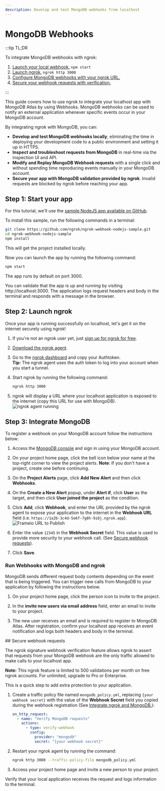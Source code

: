 ```yaml
---
description: Develop and test MongoDB webhooks from localhost
---
```



# MongoDB Webhooks

:::tip TL;DR

To integrate MongoDB webhooks with ngrok:

1. [Launch your local webhook.](#start-your-app) `npm start`
1. [Launch ngrok.](#start-ngrok) `ngrok http 3000`
1. [Configure MongoDB webhooks with your ngrok URL.](#setup-webhook)
1. [Secure your webhook requests with verification.](#security)

:::

This guide covers how to use ngrok to integrate your localhost app with MongoDB Atlas by using Webhooks.
MongoDB webhooks can be used to notify an external application whenever specific events occur in your MongoDB account.

By integrating ngrok with MongoDB, you can:

- **Develop and test MongoDB webhooks locally**, eliminating the time in deploying your development code to a public environment and setting it up in HTTPS.
- **Inspect and troubleshoot requests from MongoDB** in real-time via the inspection UI and API.
- **Modify and Replay MongoDB Webhook requests** with a single click and without spending time reproducing events manually in your MongoDB account.
- **Secure your app with MongoDB validation provided by ngrok**. Invalid requests are blocked by ngrok before reaching your app.

## **Step 1**: Start your app 

For this tutorial, we'll use the [sample NodeJS app available on GitHub](https://github.com/ngrok/ngrok-webhook-nodejs-sample).

To install this sample, run the following commands in a terminal:

```bash
git clone https://github.com/ngrok/ngrok-webhook-nodejs-sample.git
cd ngrok-webhook-nodejs-sample
npm install
```

This will get the project installed locally.

Now you can launch the app by running the following command:

```bash
npm start
```

The app runs by default on port 3000.

You can validate that the app is up and running by visiting http://localhost:3000. The application logs request headers and body in the terminal and responds with a message in the browser.

## **Step 2**: Launch ngrok 

Once your app is running successfully on localhost, let's get it on the internet securely using ngrok!

1. If you're not an ngrok user yet, just [sign up for ngrok for free](https://ngrok.com/signup).

1. [Download the ngrok agent](https://download.ngrok.com).

1. Go to the [ngrok dashboard](https://dashboard.ngrok.com) and copy your Authtoken. <br />
   **Tip:** The ngrok agent uses the auth token to log into your account when you start a tunnel.
1. Start ngrok by running the following command:

   ```bash
   ngrok http 3000
   ```

1. ngrok will display a URL where your localhost application is exposed to the internet (copy this URL for use with MongoDB).
   ![ngrok agent running](/img/integrations/launch_ngrok_tunnel.png)

## **Step 3**: Integrate MongoDB 

To register a webhook on your MongoDB account follow the instructions below:

1. Access the [MongoDB console](https://cloud.mongodb.com/) and sign in using your MongoDB account.

1. On your project home page, click the bell icon below your name at the top-right corner to view the project alerts.
   **Note**: If you don't have a project, create one before continuing.

1. On the **Project Alerts** page, click **Add New Alert** and then click **Webhooks**.

1. On the **Create a New Alert** popup, under **Alert if**, click **User** as the target, and then click **User joined the project** as the condition.

1. Click **Add**, click **Webhook**, and enter the URL provided by the ngrok agent to expose your application to the internet in the **Webhook URL** field (i.e. `https://1a2b-3c4d-5e6f-7g8h-9i0j.ngrok.app`).
   ![Frameio URL to Publish](img/ngrok_url_configuration_mongodb.png)

1. Enter the value `12345` in the **Webhook Secret** field. This value is used to provide more security to your webhook call. (See [Secure webhook requests](#security)).

1. Click **Save**.

### Run Webhooks with MongoDB and ngrok

MongoDB sends different request body contents depending on the event that is being triggered.
You can trigger new calls from MongoDB to your application by following the instructions below.

1. On your project home page, click the person icon to invite to the project.

1. In the **invite new users via email address** field, enter an email to invite to your project.

1. The new user receives an email and is required to register to MongoDB Atlas. After registration, confirm your localhost app receives an event notification and logs both headers and body in the terminal.

<InspectingRequests />

<ReplayingRequests />
## Secure webhook requests 

The ngrok signature webhook verification feature allows ngrok to assert that requests from your MongoDB webhook are the only traffic allowed to make calls to your localhost app.

**Note:** This ngrok feature is limited to 500 validations per month on free ngrok accounts. For unlimited, upgrade to Pro or Enterprise.

This is a quick step to add extra protection to your application.

1. Create a traffic policy file named `mongodb_policy.yml`, replacing `{your webhook secret}` with the value of the **Webhook Secret** field you copied during the webhook registration (See [Integrate ngrok and MongoDB.](#setup-webhook)):

   ```yaml
   on_http_request:
     - name: "Verify MongoDB requests"
       actions:
         - type: verify-webhook
           config:
             provider: "mongodb"
             secret: "{your webhook secret}"
   ```

1. Restart your ngrok agent by running the command:

   ```bash
   ngrok http 3000 --traffic-policy-file mongodb_policy.yml
   ```

1. Access your project home page and invite a new person to your project.

Verify that your local application receives the request and logs information to the terminal.
